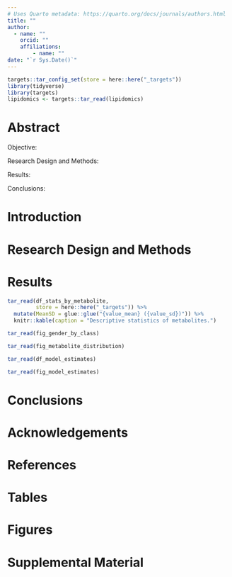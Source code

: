 ```yaml
---
# Uses Quarto metadata: https://quarto.org/docs/journals/authors.html
title: ""
author:
  - name: ""
    orcid: ""
    affiliations: 
        - name: ""
date: "`r Sys.Date()`"
---
```


```r
targets::tar_config_set(store = here::here("_targets"))
library(tidyverse)
library(targets)
lipidomics <- targets::tar_read(lipidomics)
```

# Abstract

Objective:

Research Design and Methods:

Results:

Conclusions:

# Introduction 

# Research Design and Methods

# Results
```r
tar_read(df_stats_by_metabolite,
         store = here::here("_targets")) %>%
  mutate(MeanSD = glue::glue("{value_mean} ({value_sd})")) %>%
  knitr::kable(caption = "Descriptive statistics of metabolites.")
```

```r
tar_read(fig_gender_by_class)

```

```r
tar_read(fig_metabolite_distribution)
```
```r
tar_read(df_model_estimates)
```

```r
tar_read(fig_model_estimates)
```



# Conclusions

# Acknowledgements

# References

# Tables

# Figures

# Supplemental Material
